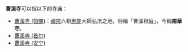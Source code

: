 '''曹溪寺'''可以指以下的寺庙：
*[[南華寺|曹溪寺 (韶關)]]：[[禪宗|禪宗]]六祖[[惠能|惠能]]大師弘法之地，俗稱「曹溪祖庭」，今稱'''南華寺'''。
*[[曹溪寺_(首尔)|曹溪寺 (首尔)]]
*[[曹溪寺_(安宁)|曹溪寺 (安宁)]]

{{disambig|Cat=三字佛寺消歧義|Z}}
